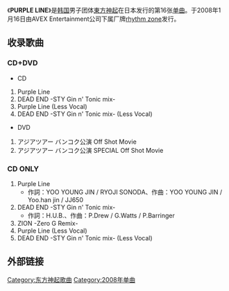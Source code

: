 {{來源|time=2014-11-10}}
{{擴充|time=2014-11-10}}
{{Infobox Single
| Name       = PURPLE LINE
| Artist     = [[東方神起|東方神起]]
| Album      = [[T_(东方神起专辑)|T]]
| A-side     = 
| B-side     = 
| Released   = {{Flagicon|JPN}} 2008年1月16日
| Format     = [[单曲|单曲]]
| Recorded   =
| Genre      = [[J-POP|J-POP]]
| Length     = 
| Label      = [[rhythm_zone|rhythm zone]]
| Writer     = 
| Producer   = 
| Certification  = 
| Chart position = * 单曲周榜第1名（[[Oricon公信榜|Oricon]]）
| Last single = 《[[Together_(东方神起单曲)|TOGETHER]]》<br />（2007年）
| This single = 《'''PURPLE LINE'''》<br />（2008年）
| Next single = 《[[Two_hearts/WILD_SOUL|Two hearts / WILD SOUL（CHANGMIN from 东方神起）]]》<br />（2008年）
}}
《'''PURPLE LINE'''》是[[韩国|韩国]]男子团体[[東方神起|東方神起]]在日本发行的第16张[[单曲|单曲]]。于2008年1月16日由AVEX Entertainment公司下属厂牌[[rhythm_zone|rhythm zone]]发行。

== 收录歌曲 ==
=== CD+DVD ===
* CD
#Purple Line
#DEAD END -STY Gin n' Tonic mix-
#Purple Line (Less Vocal)
#DEAD END -STY Gin n' Tonic mix- (Less Vocal)
* DVD
#アジアツアー バンコク公演 Off Shot Movie
#アジアツアー バンコク公演 SPECIAL Off Shot Movie
=== CD ONLY ===
#Purple Line
#*作詞：YOO YOUNG JIN / RYOJI SONODA、作曲：YOO YOUNG JIN / Yoo.han jin / JJ650
#DEAD END -STY Gin n' Tonic mix-
#*作詞：H.U.B.、作曲：P.Drew / G.Watts / P.Barringer
#ZION -Zero G Remix-
#Purple Line (Less Vocal)
#DEAD END -STY Gin n' Tonic mix- (Less Vocal)
== 外部链接 ==
{{東方神起}}
{{DEFAULTSORT:}}
[[Category:东方神起歌曲|Category:东方神起歌曲]]
[[Category:2008年单曲|Category:2008年单曲]]